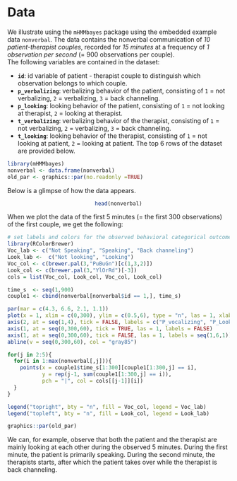 # Data {#sec-dat}
We illustrate using the `mHMMbayes` package using the embedded example data `nonverbal`. The data contains the nonverbal communication of *10 patient-therapist couples*, recorded for *15 minutes* at a frequency of *1 observation per second* (= 900 observations per couple).\
The following variables are contained in the dataset:

-   **`id`**: id variable of patient - therapist couple to distinguish which observation belongs to which couple.
-   **`p_verbalizing`**: verbalizing behavior of the patient, consisting of `1` = not verbalizing, `2` = verbalizing, `3` = back channeling.
-   **`p_looking`**: looking behavior of the patient, consisting of `1` = not looking at therapist, `2` = looking at therapist.
-   **`t_verbalizing`**: verbalizing behavior of the therapist, consisting of `1` = not verbalizing, `2` = verbalizing, `3` = back channeling.
-   **`t_looking`**: looking behavior of the therapist, consisting of `1` = not looking at patient, `2` = looking at patient. The top 6 rows of the dataset are provided below.

```r
library(mHMMbayes)
nonverbal <- data.frame(nonverbal)
old_par <- graphics::par(no.readonly =TRUE)
```

<p>Below is a glimpse of how the data appears.</p>

<center>

```r
head(nonverbal)
```

</center>

When we plot the data of the first 5 minutes (= the first 300 observations) of the first couple, we get the following:

```r
# set labels and colors for the observed behavioral categorical outcomes
library(RColorBrewer)
Voc_lab <- c("Not Speaking", "Speaking", "Back channeling")
Look_lab <-  c("Not looking", "Looking")
Voc_col <- c(brewer.pal(3,"PuBuGn")[c(1,3,2)])
Look_col <- c(brewer.pal(3,"YlOrRd")[-3])
cols = list(Voc_col, Look_col, Voc_col, Look_col)

time_s  <- seq(1,900)
couple1 <- cbind(nonverbal[nonverbal$id == 1,], time_s)

par(mar = c(4.3, 6.6, 2.1, 1.1))
plot(x = 1, xlim = c(0,300), ylim = c(0.5,6), type = "n", las = 1, xlab = "Time in minutes", xaxt = "n", yaxt = "n", ylab = "")
axis(2, at = seq(1,4), tick = FALSE, labels = c("P_vocalizing", "P_Looking", "T_vocalizing", "T_Looking"), las = 1)
axis(1, at = seq(0,300,60), tick = TRUE, las = 1, labels = FALSE)
axis(1, at = seq(0,300,60), tick = FALSE, las = 1, labels = seq(1,6,1))
abline(v = seq(0,300,60), col = "gray85")

for(j in 2:5){
  for(i in 1:max(nonverbal[,j])){
    points(x = couple1$time_s[1:300][couple1[1:300,j] == i], 
           y = rep(j-1, sum(couple1[1:300,j] == i)), 
           pch = "|", col = cols[[j-1]][i])
  }
}

legend("topright", bty = "n", fill = Voc_col, legend = Voc_lab)
legend("topleft", bty = "n", fill = Look_col, legend = Look_lab)

graphics::par(old_par)
```

We can, for example, observe that both the patient and the therapist are mainly looking at each other during the observed 5 minutes. During the first minute, the patient is primarily speaking. During the second minute, the therapists starts, after which the patient takes over while the therapist is back channeling.
